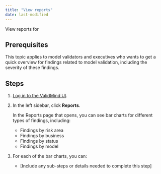 ```yaml
---
title: "View reports"
date: last-modified
---
```


View reports for

## Prerequisites

This topic applies to model validators and executives who wants to get a quick overview for findings related to model validation, including the severity of these findings.

## Steps

1. [Log in to the ValidMind UI]({{< var vm_ui >}}).

2. In the left sidebar, click **Reports**.

   In the Reports page that opens, you can see bar charts for different types of findings, including:

   - Findings by risk area
   - Findings by business 
   - Findings by status
   - Findings by model

3. For each of the bar charts, you can:

   - [Include any sub-steps or details needed to complete this step]

<!---
## Troubleshooting

[Include any common issues or errors that may arise during the task and how to resolve them.]

## What's next

[Summarize the task and provide any next steps or resources for the user to continue their learning or work.]
--->
